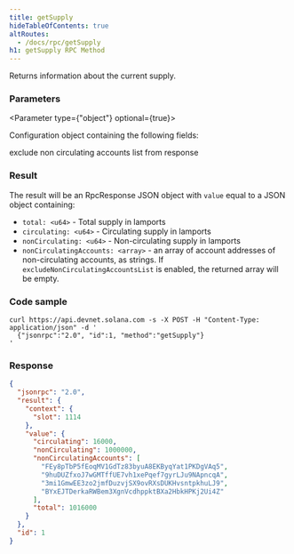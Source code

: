 ```yaml
---
title: getSupply
hideTableOfContents: true
altRoutes:
  - /docs/rpc/getSupply
h1: getSupply RPC Method
---
```


Returns information about the current supply.

<DocSideBySide>

<DocLeftSide>

### Parameters

<Parameter type={"object"} optional={true}>

Configuration object containing the following fields:

<Field
  name="commitment"
  type="string"
  optional={true}
  href="/docs/rpc/index.mdx#configuring-state-commitment"
/>

<Field name="excludeNonCirculatingAccountsList" type="bool" optional={true}>
  exclude non circulating accounts list from response
</Field>

</Parameter>

### Result

The result will be an RpcResponse JSON object with `value` equal to a JSON
object containing:

- `total: <u64>` - Total supply in lamports
- `circulating: <u64>` - Circulating supply in lamports
- `nonCirculating: <u64>` - Non-circulating supply in lamports
- `nonCirculatingAccounts: <array>` - an array of account addresses of
  non-circulating accounts, as strings. If `excludeNonCirculatingAccountsList`
  is enabled, the returned array will be empty.

</DocLeftSide>

<DocRightSide>

### Code sample

```shell
curl https://api.devnet.solana.com -s -X POST -H "Content-Type: application/json" -d '
  {"jsonrpc":"2.0", "id":1, "method":"getSupply"}
'
```

### Response

```json
{
  "jsonrpc": "2.0",
  "result": {
    "context": {
      "slot": 1114
    },
    "value": {
      "circulating": 16000,
      "nonCirculating": 1000000,
      "nonCirculatingAccounts": [
        "FEy8pTbP5fEoqMV1GdTz83byuA8EKByqYat1PKDgVAq5",
        "9huDUZfxoJ7wGMTffUE7vh1xePqef7gyrLJu9NApncqA",
        "3mi1GmwEE3zo2jmfDuzvjSX9ovRXsDUKHvsntpkhuLJ9",
        "BYxEJTDerkaRWBem3XgnVcdhppktBXa2HbkHPKj2Ui4Z"
      ],
      "total": 1016000
    }
  },
  "id": 1
}
```

</DocRightSide>
</DocSideBySide>
